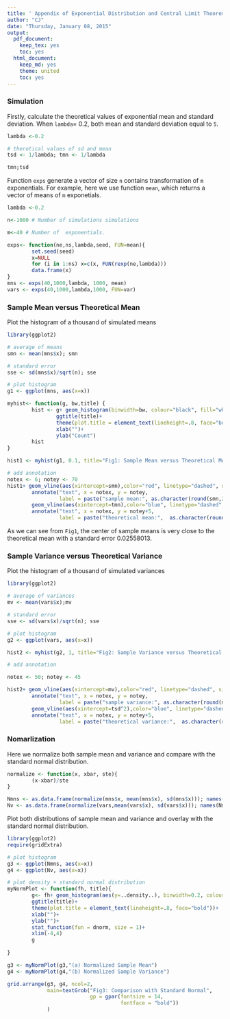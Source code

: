 ```yaml
---
title: ' Appendix of Exponential Distribution and Central Limit Theorem'
author: "CJ"
date: "Thursday, January 08, 2015"
output:
  pdf_document:
    keep_tex: yes
    toc: yes
  html_document:
    keep_md: yes
    theme: united
    toc: yes
---
```


### Simulation 

Firstly, calculate the theoretical values of exponential mean and standard deviation. When `lambda`= 0.2, both mean and standard deviation equal to `5`.  

```r
lambda <-0.2 

# therotical values of sd and mean
tsd <- 1/lambda; tmn <- 1/lambda

tmn;tsd
```
 
Function `exps` generate a vector of size `n` contains transformation of `m` exponentials. For example, here we use function `mean`, which returns a vector of means of `m` exponetials. 

```r
lambda <-0.2

n<-1000 # Number of simulations simulations

m<-40 # Number of  exponentials.

exps<- function(ne,ns,lambda,seed, FUN=mean){        
        set.seed(seed)
        x=NULL
        for (i in 1:ns) x=c(x, FUN(rexp(ne,lambda))) 
        data.frame(x)       
} 
mns <- exps(40,1000,lambda, 1000, mean)
vars <- exps(40,1000,lambda,1000, FUN=var)

```

### Sample Mean versus Theoretical Mean

Plot the histogram of a thousand of simulated means

```r

library(ggplot2)

# average of means
smn <- mean(mns$x); smn

# standard error
sse <- sd(mns$x)/sqrt(n); sse

# plot histogram
g1 <- ggplot(mns, aes(x=x)) 

myhist<- function(g, bw,title) {        
        hist <- g+ geom_histogram(binwidth=bw, colour="black", fill="white")+
                ggtitle(title)+
                theme(plot.title = element_text(lineheight=.8, face="bold"))+
                xlab("")+
                ylab("Count")
        hist 
}

hist1 <- myhist(g1, 0.1, title="Fig1: Sample Mean versus Theoretical Mean")

# add annotation 
notex <- 6; notey <- 70
hist1+ geom_vline(aes(xintercept=smn),color="red", linetype="dashed", size=1)+
        annotate("text", x = notex, y = notey, 
                 label = paste("sample mean:", as.character(round(smn,2))), color="red")+
        geom_vline(aes(xintercept=tmn),color="blue", linetype="dashed", size=1)+
        annotate("text", x = notex, y = notey+5, 
                 label = paste("theoretical mean:",  as.character(round(tmn,2))), color="blue")
```

As we can see from `Fig1`, the center of sample means is very close to the theoretical mean with a standard error 0.02558013. 

### Sample Variance versus Theoretical Variance

Plot the histogram of a thousand of simulated variances

```r

library(ggplot2)

# average of variances
mv <- mean(vars$x);mv

# standard error
sse <- sd(vars$x)/sqrt(n); sse

# plot histogram
g2 <- ggplot(vars, aes(x=x)) 

hist2 <- myhist(g2, 1, title="Fig2: Sample Variance versus Theoretical Variance")

# add annotation 

notex <- 50; notey <- 45

hist2+ geom_vline(aes(xintercept=mv),color="red", linetype="dashed", size=1)+
        annotate("text", x = notex, y = notey, 
                 label = paste("sample variance:", as.character(round(mv,2))), color="red")+
        geom_vline(aes(xintercept=tsd^2),color="blue", linetype="dashed", size=1)+
        annotate("text", x = notex, y = notey+5, 
                 label = paste("theoretical variance:",  as.character(round(tsd^2,2))), color="blue")

```

### Nomarlization

Here we normalize both sample mean and variance and compare with the standard normal distribution. 

```r

normalize <- function(x, xbar, ste){        
        (x-xbar)/ste       
} 

Nmns <- as.data.frame(normalize(mns$x, mean(mns$x), sd(mns$x))); names(Nmns) <- "x"
Nv <- as.data.frame(normalize(vars,mean(vars$x), sd(vars$x))); names(Nmns) <- "x"
```

Plot both distributions of sample mean and variance and overlay with the standard normal distribution.

```r

library(ggplot2)
require(gridExtra)

# plot histogram
g3 <- ggplot(Nmns, aes(x=x)) 
g4 <- ggplot(Nv, aes(x=x)) 

# plot density + standard normal distribution 
myNormPlot <- function(fh, title){        
        g<- fh+ geom_histogram(aes(y=..density..), binwidth=0.2, colour="black", fill="white")+
        ggtitle(title)+
        theme(plot.title = element_text(lineheight=.8, face="bold"))+
        xlab("")+
        ylab("")+
        stat_function(fun = dnorm, size = 1)+
        xlim(-4,4)
        g
        
} 

g3 <- myNormPlot(g3,"(a) Normalized Sample Mean")
g4 <- myNormPlot(g4,"(b) Normalized Sample Variance")

grid.arrange(g3, g4, ncol=2, 
             main=textGrob("Fig3: Comparison with Standard Normal",
                           gp = gpar(fontsize = 14, 
                                     fontface = "bold"))
             )
```













